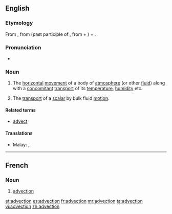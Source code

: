 ==English==

===Etymology===
From {{etyl|la}} {{term|advectio|advectio|act of bringing|lang=la}}, from {{term|advectus|lang=la}} (past participle of {{term|advehere|advehere|to carry to|lang=la}}, from {{term|ad-}} + {{term|vehere|vehere|to convey|lang=la}}) + {{term|-io}}.

===Pronunciation===
* {{IPA|/ædvɛkʃən/}}

===Noun===
{{wikipedia}}
{{en-noun|-}}

# {{earth science|chemistry}} The [[horizontal]] [[movement]] of a body of [[atmosphere]] (or other [[fluid]]) along with a [[concomitant]] [[transport]] of its [[temperature]], [[humidity]] etc.
# The [[transport]] of a [[scalar]] by bulk fluid [[motion]].

====Related terms====
* [[advect]]

====Translations====
{{trans-top|The [[horizontal]] [[movement]] of a body of [[atmosphere]] (or other [[fluid]]) along with a [[concomitant]] [[transport]] of its [[temperature]], [[humidity]] etc.}}
* Malay: {{t|ms|alir lintang}}, {{t|ms|adveksi}}
{{trans-mid}}
{{trans-bottom}}

{{trans-top|The [[transport]] of a [[scalar]] by bulk fluid [[motion]]}}
{{trans-mid}}
{{trans-bottom}}

----

==French==

===Noun===
{{fr-noun|f}}

# {{earth science|chemistry|lang=fr}} [[#English|advection]]

[[et:advection]]
[[es:advection]]
[[fr:advection]]
[[mr:advection]]
[[ta:advection]]
[[vi:advection]]
[[zh:advection]]